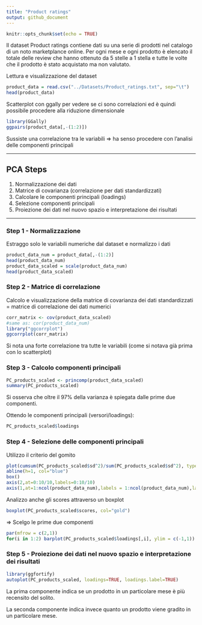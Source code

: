 ```yaml
---
title: "Product ratings"
output: github_document
---
```


```r
knitr::opts_chunk$set(echo = TRUE)
```

Il dataset Product ratings contiene dati su una serie di prodotti nel catalogo di un noto marketplance online. Per ogni mese e ogni prodotto è elencato il totale delle review che hanno ottenuto da 5 stelle a 1 stella e tutte le volte che il prodotto è stato acquistato ma non valutato.

Lettura e visualizzazione del dataset

```r
product_data = read.csv("../Datasets/Product_ratings.txt", sep="\t")
head(product_data)
```

Scatterplot con ggally per vedere se ci sono correlazioni ed è quindi possibile procedere alla riduzione dimensionale

```r
library(GGally)
ggpairs(product_data[,-(1:2)])
```

Sussiste una correlazione tra le variabili =\> ha senso procedere con l'analisi delle componenti principali

------------------------------------------------------------------------

## PCA Steps

1.  Normalizzazione dei dati
2.  Matrice di covarianza (correlazione per dati standardizzati)
3.  Calcolare le componenti principali (loadings)
4.  Selezione componenti principali
5.  Proiezione dei dati nel nuovo spazio e interpretazione dei risultati

------------------------------------------------------------------------

### Step 1 - Normalizzazione

Estraggo solo le variabili numeriche dal dataset e normalizzo i dati

```r
product_data_num = product_data[,-(1:2)]
head(product_data_num)
product_data_scaled = scale(product_data_num)
head(product_data_scaled)
```

### Step 2 - Matrice di correlazione

Calcolo e visualizzazione della matrice di covarianza dei dati standardizzati = matrice di correlazione dei dati numerici

```r
corr_matrix <- cov(product_data_scaled)
#same as: cor(product_data_num)
library("ggcorrplot")
ggcorrplot(corr_matrix)
```

Si nota una forte correlazione tra tutte le variabili (come si notava già prima con lo scatterplot)

### Step 3 - Calcolo componenti principali

```r
PC_products_scaled <- princomp(product_data_scaled)
summary(PC_products_scaled)
```

Si osserva che oltre il 97% della varianza è spiegata dalle prime due componenti.

Ottendo le componenti principali (versori/loadings):

```r
PC_products_scaled$loadings
```

### Step 4 - Selezione delle componenti principali

Utilizzo il criterio del gomito

```r
plot(cumsum(PC_products_scaled$sd^2)/sum(PC_products_scaled$sd^2), type="b", axes =F, xlab="numero di componenti", ylab="contributo alla varianza totale", ylim=c(0,1))
abline(h=1, col="blue")
box()
axis(2,at=0:10/10,labels=0:10/10)
axis(1,at=1:ncol(product_data_num),labels = 1:ncol(product_data_num),las=2)
```

Analizzo anche gli scores attraverso un boxplot

```r
boxplot(PC_products_scaled$scores, col="gold")
```

=\> Scelgo le prime due componenti

```r
par(mfrow = c(2,1))
for(i in 1:2) barplot(PC_products_scaled$loadings[,i], ylim = c(-1,1))
```

### Step 5 - Proiezione dei dati nel nuovo spazio e interpretazione dei risultati

```r
library(ggfortify)
autoplot(PC_products_scaled, loadings=TRUE, loadings.label=TRUE)
```

La prima componente indica se un prodotto in un particolare mese è più recensito del solito.

La seconda componente indica invece quanto un prodotto viene gradito in un particolare mese.
